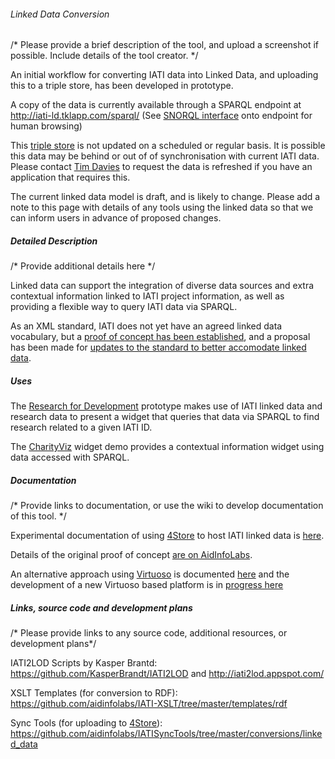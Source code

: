 ====== Linked Data Conversion ======
/* Please provide a brief description of the tool, and upload a screenshot if possible. Include details of the tool creator. */

An initial workflow for converting IATI data into Linked Data, and uploading this to a triple store, has been developed in prototype. 

A copy of the data is currently available through a SPARQL endpoint at http://iati-ld.tklapp.com/sparql/ (See [[http://iati-ld.tklapp.com/snorql/|SNORQL interface]] onto endpoint for human browsing)

<note warning>
This [[http://iati-ld.tklapp.com/sparql/|triple store]] is not updated on a scheduled or regular basis. It is possible this data may be behind or out of of synchronisation with current IATI data. Please contact [[community:user:timdavies|Tim Davies]] to request the data is refreshed if you have an application that requires this. 
</note>

<note important>
The current linked data model is draft, and is likely to change.  Please add a note to this page with details of any tools using the linked data so that we can inform users in advance of proposed changes. 
</note>

===== Detailed Description =====
/* Provide additional details here */

Linked data can support the integration of diverse data sources and extra contextual information linked to IATI project information, as well as providing a flexible way to query IATI data via SPARQL. 

As an XML standard, IATI does not yet have an agreed linked data vocabulary, but a [[http://www.aidinfolabs.org/archives/582|proof of concept has been established]], and a proposal has been made for [[http://support.iatistandard.org/entries/21180347-linked-data|updates to the standard to better accomodate linked data]].

===== Uses =====

The [[http://r4d.herokuapp.com/|Research for Development]] prototype makes use of IATI linked data and research data to present a widget that queries that data via SPARQL to find research related to a given IATI ID. 

The [[http://rhoksoton.github.com/CharityViz/|CharityViz]] widget demo provides a contextual information widget using data accessed with SPARQL. 

===== Documentation =====
/* Provide links to documentation, or use the wiki to develop documentation of this tool. */

Experimental documentation of using [[4Store]] to host IATI linked data is [[4store|here]]. 

Details of the original proof of concept [[http://www.aidinfolabs.org/archives/582|are on AidInfoLabs]].

An alternative approach using [[Virtuoso]] is documented [[virtuoso|here]] and the development of a new Virtuoso based platform is in [[https://github.com/neontribe/Linked_Development/|progress here]]

===== Links, source code and development plans =====
/* Please provide links to any source code, additional resources, or development plans*/

IATI2LOD Scripts by Kasper Brantd: [[https://github.com/KasperBrandt/IATI2LOD]] and [[http://iati2lod.appspot.com/]]

XSLT Templates (for conversion to RDF): [[https://github.com/aidinfolabs/IATI-XSLT/tree/master/templates/rdf]]

Sync Tools (for uploading to [[4Store]]): [[https://github.com/aidinfolabs/IATISyncTools/tree/master/conversions/linked_data]]
